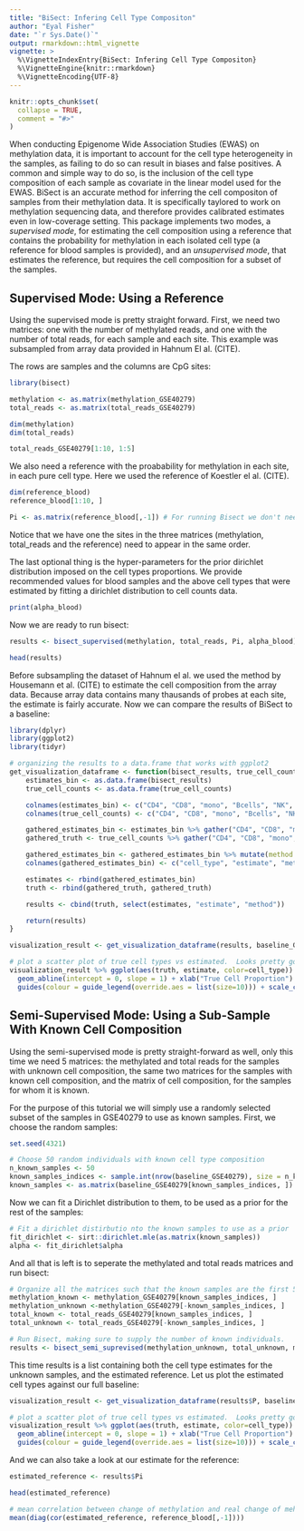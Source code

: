 ```yaml
---
title: "BiSect: Infering Cell Type Compositon"
author: "Eyal Fisher"
date: "`r Sys.Date()`"
output: rmarkdown::html_vignette
vignette: >
  %\VignetteIndexEntry{BiSect: Infering Cell Type Compositon}
  %\VignetteEngine{knitr::rmarkdown}
  %\VignetteEncoding{UTF-8}
---
```


```r
knitr::opts_chunk$set(
  collapse = TRUE,
  comment = "#>"
)
```

When conducting Epigenome Wide Association Studies (EWAS) on methylation data, it is important to account for the cell type heterogeneity in the samples,
as failing to do so can result in biases and false positives. 
A common and simple way to do so, is the inclusion of the cell type composition of each sample as covariate in the linear model used for the EWAS.
BiSect is an accurate method for inferring the cell compositon of samples from their methylation data. It is specifically taylored to work on methylation sequencing data, and therefore provides calibrated estimates even in low-coverage setting. 
This package implements two modes, a *supervised mode*, for estimating the cell composition using a reference that contains the probability for methylation in each isolated cell type (a reference for blood samples is provided), and an *unsupervised mode*, that estimates the reference, but requires the cell composition for a subset of the samples. 

## Supervised Mode: Using a Reference

Using the supervised mode is pretty straight forward. First, we need two matrices: one with the number of methylated reads, and one with the number of total reads, for each sample and each site. This example was subsampled from array data provided in Hahnum El al. (CITE).

The rows are samples and the columns are CpG sites:
```r
library(bisect)

methylation <- as.matrix(methylation_GSE40279)
total_reads <- as.matrix(total_reads_GSE40279)

dim(methylation)
dim(total_reads)

total_reads_GSE40279[1:10, 1:5]
```

We also need a reference with the proabability for methylation in each site, in each pure cell type. Here we used the reference of Koestler el al. (CITE). 

```r
dim(reference_blood)
reference_blood[1:10, ]

Pi <- as.matrix(reference_blood[,-1]) # For running Bisect we don't need the cg IDs, and we need the reference as a matrix.
```

Notice that we have one the sites in the three matrices (methylation, total_reads and the reference) need to appear in the same order. 

The last optional thing is the hyper-parameters for the prior dirichlet distribution imposed on the cell types proportions. We provide recommended values for blood samples and the above cell types that were estimated by fitting a dirichlet distribution to cell counts data.

```r
print(alpha_blood)
```

Now we are ready to run bisect:
```r
results <- bisect_supervised(methylation, total_reads, Pi, alpha_blood)

head(results)
``` 

Before subsampling the dataset of Hahnum el al. we used the method by Housemann et al. (CITE) to estimate the cell composition from the array data. Because array data contains many thausands of probes at each site, the estimate is fairly accurate. Now we can compare the results of BiSect to a baseline:

```r
library(dplyr)
library(ggplot2)
library(tidyr)

# organizing the results to a data.frame that works with ggplot2
get_visualization_dataframe <- function(bisect_results, true_cell_counts) {
    estimates_bin <- as.data.frame(bisect_results)
    true_cell_counts <- as.data.frame(true_cell_counts)

    colnames(estimates_bin) <- c("CD4", "CD8", "mono", "Bcells", "NK", "gran")
    colnames(true_cell_counts) <- c("CD4", "CD8", "mono", "Bcells", "NK", "gran")

    gathered_estimates_bin <- estimates_bin %>% gather("CD4", "CD8", "mono", "Bcells", "NK", "gran", key = "cell_type", value = "estimate_norm")
    gathered_truth <- true_cell_counts %>% gather("CD4", "CD8", "mono", "Bcells", "NK", "gran", key = "cell_type", value = "truth")

    gathered_estimates_bin <- gathered_estimates_bin %>% mutate(method = "bin")
    colnames(gathered_estimates_bin) <- c("cell_type", "estimate", "method")

    estimates <- rbind(gathered_estimates_bin)
    truth <- rbind(gathered_truth, gathered_truth)

    results <- cbind(truth, select(estimates, "estimate", "method"))

    return(results)
}

visualization_result <- get_visualization_dataframe(results, baseline_GSE40279)

# plot a scatter plot of true cell types vs estimated.  Looks pretty good!
visualization_result %>% ggplot(aes(truth, estimate, color=cell_type)) + geom_point(size=0.2, alpha = 0.4) + 
  geom_abline(intercept = 0, slope = 1) + xlab("True Cell Proportion") + ylab("Estimated Cell Proportion") + 
  guides(colour = guide_legend(override.aes = list(size=10))) + scale_color_discrete(name = "Cell Type")
``` 


## Semi-Supervised Mode: Using a Sub-Sample With Known Cell Composition

Using the semi-supervised mode is pretty straight-forward as well, only this time we need 5 matrices: the methylated and total reads for the samples with unknown cell composition, the same two matrices for the samples with known cell composition, and the matrix of cell composition, for the samples for whom it is known.

For the purpose of this tutorial we will simply use a randomly selected subset of the samples in GSE40279 to use as known samples.
First, we choose the random samples:
```r
set.seed(4321)

# Choose 50 random individuals with known cell type composition
n_known_samples <- 50
known_samples_indices <- sample.int(nrow(baseline_GSE40279), size = n_known_samples)   
known_samples <- as.matrix(baseline_GSE40279[known_samples_indices, ])
```


Now we can fit a Dirichlet distribution to them, to be used as a prior for the rest of the samples:
```r
# Fit a dirichlet distirbutio nto the known samples to use as a prior
fit_dirichlet <- sirt::dirichlet.mle(as.matrix(known_samples))
alpha <- fit_dirichlet$alpha
```

And all that is left is to seperate the methylated and total reads matrices and run bisect:
```r
# Organize all the matrices such that the known samples are the first 50 rows.
methylation_known <- methylation_GSE40279[known_samples_indices, ]
methylation_unknown <-methylation_GSE40279[-known_samples_indices, ]
total_known <- total_reads_GSE40279[known_samples_indices, ]
total_unknown <- total_reads_GSE40279[-known_samples_indices, ]

# Run Bisect, making sure to supply the number of known individuals.
results <- bisect_semi_suprevised(methylation_unknown, total_unknown, methylation_known, total_known, known_samples, alpha, iterations = 200)
```

This time results is a list containing both the cell type estimates for the unknown samples, and the estimated reference. Let us plot the estimated cell types against our full baseline:

```r
visualization_result <- get_visualization_dataframe(results$P, baseline_GSE40279[-known_samples_indices,])

# plot a scatter plot of true cell types vs estimated.  Looks pretty good!
visualization_result %>% ggplot(aes(truth, estimate, color=cell_type)) + geom_point(size=0.2, alpha = 0.4) + 
  geom_abline(intercept = 0, slope = 1) + xlab("True Cell Proportion") + ylab("Estimated Cell Proportion") + 
  guides(colour = guide_legend(override.aes = list(size=10))) + scale_color_discrete(name = "Cell Type")
```

And we can also take a look at our estimate for the reference:
```r
estimated_reference <- results$Pi

head(estimated_reference)

# mean correlation between change of methylation and real change of mehylation.
mean(diag(cor(estimated_reference, reference_blood[,-1])))
```


